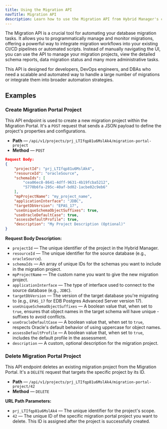 ```yaml
---
title: Using the Migration API
navTitle: Migration API
description: Learn how to use the Migration API from Hybrid Manager's console.
---
```


The Migration API is a crucial tool for automating your database migration tasks. It allows you to programmatically manage and monitor migrations, offering a powerful way to integrate migration workflows into your existing CI/CD pipelines or automated scripts. Instead of manually navigating the UI, you can use the API to manage your migration projects, view the detailed schema reports, data migration status and many more administrative tasks.

This API is designed for developers, DevOps engineers, and DBAs who need a scalable and automated way to handle a large number of migrations or integrate them into broader automation strategies.

## Examples

### Create Migration Portal Project

This API endpoint is used to create a new migration project within the Migration Portal. It's a `POST` request that sends a JSON payload to define the project's properties and configurations.

- **Path** &mdash; `/api/v1/projects/prj_LTIfqp81u6MslAk4/migration-portal-project`
- **Method** &mdash; `POST`

```JSON
Request Body:
{
	"projectId": "prj_LTIfqp81u6MslAk4",
	"resourceId": "oracleSource",
	"schemaIds": [
		"cea06ec8-8641-4dff-9631-4b19fcba5212",
		"5770b6fa-295c-40af-bd02-1acbe02c9eb6"
	],
	"mpProjectName": "my_project_name",
	"applicationInterface": "JDBC",
	"targetDbVersion": "EPAS_17",
	"useUniqueSchemaObjectSuffixes": true,
	"useOracleDefaultCase": true,
	"assessDefaultProfile": true,
	"description": "My Project Description (Optional)"
}
```

**Request Body Description:**

-  `projectId` &mdash; The unique identifier of the project in the Hybrid Manager.
-  `resourceId` &mdash; The unique identifier for the source database (e.g., `oracleSource`).
-  `schemaIds` &mdash; An array of unique IDs for the schemas you want to include in the migration project.
-  `mpProjectName` &mdash; The custom name you want to give the new migration project.
-  `applicationInterface` &mdash; The type of interface used to connect to the source database (e.g., `JDBC`).
-  `targetDbVersion` &mdash; The version of the target database you're migrating to (e.g., `EPAS_17` for EDB Postgres Advanced Server version 17).
-  `useUniqueSchemaObjectSuffixes` &mdash; A boolean value that, when set to `true`, ensures that object names in the target schema will have unique - suffixes to avoid conflicts.
-  `useOracleDefaultCase` &mdash; A boolean value that, when set to `true`, respects Oracle's default behavior of using uppercase for object names.
-  `assessDefaultProfile` &mdash; A boolean value that, when set to `true`, includes the default profile in the assessment.
-  `description` &mdash; A custom, optional description for the migration project.


### Delete Migration Portal Project

This API endpoint deletes an existing migration project from the Migration Portal. It's a `DELETE` request that targets the specific project by its ID.

- **Path** &mdash; `/api/v1/projects/prj_LTIfqp81u6MslAk4/migration-portal-project/42`
- **Method** &mdash; `DELETE`

**URL Path Parameters:**

- `prj_LTIfqp81u6MslAk4` &mdash; The unique identifier for the project's scope.
- `42` &mdash; The unique ID of the specific migration portal project you want to delete. This ID is assigned after the project is successfully created.